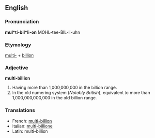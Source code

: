 ==English==

===Pronunciation===
'''mul*ti-bil*li-on'''
MOHL-tee-BIL-li-uhn

===Etymology===
[[multi-]] + [[billion]]

===Adjective===
'''multi-billion'''

# Having more than 1,000,000,000 in the billion range.
# In the old numering system (''Notably British''), equivalent to more than 1,000,000,000,000 in the old billion range.

===Translations===

*French: [[multi-billion]]
*Italian: [[multi-billione]]
*Latin: multi-billion